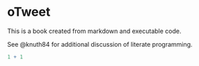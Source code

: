 # oTweet {#sec-oTweet}

This is a book created from markdown and executable code.

See @knuth84 for additional discussion of literate programming.

```r
1 + 1
```

